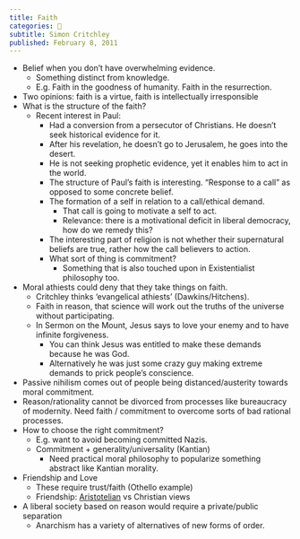 ```yaml
---
title: Faith
categories: 🔴
subtitle: Simon Critchley
published: February 8, 2011
---
```


- Belief when you don't have overwhelming evidence.
  - Something distinct from knowledge.
  - E.g. Faith in the goodness of humanity. Faith in the resurrection.
- Two opinions: faith is a virtue, faith is intellectually irresponsible
- What is the structure of the faith?
  - Recent interest in Paul:
    - Had a conversion from a persecutor of Christians. He doesn't seek 
      historical evidence for it.
    - After his revelation, he doesn't go to Jerusalem, he goes into the desert.
    - He is not seeking prophetic evidence, yet it enables him to act in the 
      world.
    - The structure of Paul's faith is interesting. "Response to a call" as 
      opposed to some concrete belief.
    - The formation of a self in relation to a call/ethical demand.
      - That call is going to motivate a self to act.
      - Relevance: there is a motivational deficit in liberal democracy, how do 
        we remedy this?
    - The interesting part of religion is not whether their supernatural beliefs 
      are true, rather how the call believers to action.
    - What sort of thing is commitment?
      - Something that is also touched upon in Existentialist philosophy too.
- Moral athiests could deny that they take things on faith.
  - Critchley thinks 'evangelical athiests' (Dawkins/Hitchens).
  - Faith in reason, that science will work out the truths of the universe 
    without participating.
  - In Sermon on the Mount, Jesus says to love your enemy and to have infinite 
    forgiveness.
    - You can think Jesus was entitled to make these demands because he was God.
    - Alternatively he was just some crazy guy making extreme demands to prick 
      people's conscience.
- Passive nihilism comes out of people being distanced/austerity towards moral 
  commitment.
- Reason/rationality cannot be divorced from processes like bureaucracy of 
  modernity. Need faith / commitment to overcome sorts of bad rational 
  processes.
- How to choose the right commitment?
  - E.g. want to avoid becoming committed Nazis.
  - Commitment + generality/universality (Kantian)
    - Need practical moral philosophy to popularize something abstract like 
      Kantian morality.
- Friendship and Love
  - These require trust/faith (Othello example)
  - Friendship: [Aristotelian](/docs/phil/people/aristotle) vs 
    Christian views
- A liberal society based on reason would require a private/public separation
  - Anarchism has a variety of alternatives of new forms of order.
